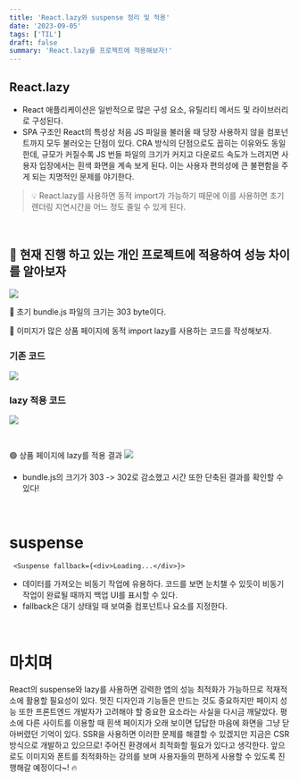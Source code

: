 ```yaml
---
title: 'React.lazy와 suspense 정리 및 적용'
date: '2023-09-05'
tags: ['TIL']
draft: false
summary: 'React.lazy를 프로젝트에 적용해보자!'
---
```


## React.lazy
- React 애플리케이션은 일반적으로 많은 구성 요소, 유틸리티 메서드 및 라이브러리로 구성된다. 
- SPA 구조인 React의 특성상 처음 JS 파일을 불러올 때 당장 사용하지 않을 컴포넌트까지 모두 불러오는 단점이 있다. CRA 방식의 단점으로도 꼽히는 이유와도 동일한데, 규모가 커질수록 JS 번들 파일의 크기가 커지고 다운로드 속도가 느려지면 사용자 입장에서는 흰색 화면을 계속 보게 된다. 이는 사용자 편의성에 큰 불편함을 주게 되는 치명적인 문제를 야기한다.

> 💡 React.lazy를 사용하면 동적 import가 가능하기 때문에 이를 사용하면 초기 렌더링 지연시간을 어느 정도 줄일 수 있게 된다.

<br/>

## 📌 현재 진행 하고 있는 개인 프로젝트에 적용하여 성능 차이를 알아보자
![](https://velog.velcdn.com/images/mintmin0320/post/521b698f-c690-4de9-a9a0-acacf877d365/image.png)

📍 초기 bundle.js 파일의 크기는 303 byte이다.

📍 이미지가 많은 상품 페이지에 동적 import lazy를 사용하는 코드를 작성해보자.

### 기존 코드
![](https://velog.velcdn.com/images/mintmin0320/post/1664142c-5104-4ad5-999d-5f5ab5644cb7/image.png)

### lazy 적용 코드
![](https://velog.velcdn.com/images/mintmin0320/post/b6bc348d-33c1-4519-9c08-4c1254928097/image.png)

<br/>

🟢 상품 페이지에 lazy를 적용 결과
![](https://velog.velcdn.com/images/mintmin0320/post/e6e254c2-a580-426c-b94b-113638dd9811/image.png)
- bundle.js의 크기가 303 -> 302로 감소했고 시간 또한 단축된 결과를 확인할 수 있다!

<br/>

# suspense

```
 <Suspense fallback={<div>Loading...</div>}>
```

- 데이터를 가져오는 비동기 작업에 유용하다. 코드를 보면 눈치챌 수 있듯이 비동기 작업이 완료될 때까지 백업 UI를 표시할 수 있다.
- fallback은 대기 상태일 때 보여줄 컴포넌트나 요소를 지정한다.

<br/>

# 마치며
React의 suspense와 lazy를 사용하면 강력한 앱의 성능 최적화가 가능하므로 적재적소에 활용할 필요성이 있다.
멋진 디자인과 기능들은 만드는 것도 중요하지만 페이지 성능 또한 프론트엔드 개발자가 고려해야 할 중요한 요소라는 사실을 다시금 깨달았다. 평소에 다른 사이트를 이용할 때 흰색 페이지가 오래 보이면
답답한 마음에 화면을 그냥 닫아버렸던 기억이 있다. SSR을 사용하면 이러한 문제를 해결할 수 있겠지만 지금은 CSR 방식으로 개발하고 있으므로! 주어진 환경에서 최적화할 필요가 있다고 생각한다.
앞으로도 이미지와 폰트를 최적화하는 강의를 보며 사용자들의 편하게 사용할 수 있도록 진행해갈 예정이다~! 🔥